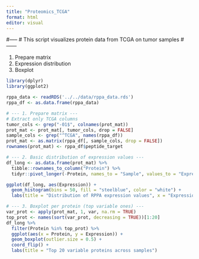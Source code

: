 ```yaml
---
title: "Proteomics_TCGA"
format: html
editor: visual
---
```


#----- \# This script visualizes protein data from TCGA on tumor samples #------

1.  Prepare matrix
2.  Expression distribution
3.  Boxplot

```r
library(dplyr)
library(ggplot2)

rppa_data <- readRDS('../../data/rppa_data.rds')
rppa_df <- as.data.frame(rppa_data)

# --- 1. Prepare matrix ---
# Extract only TCGA columns
tumor_cols <- grep("-01$", colnames(prot_mat))
prot_mat <- prot_mat[, tumor_cols, drop = FALSE]
sample_cols <- grep("^TCGA", names(rppa_df))
prot_mat <- as.matrix(rppa_df[, sample_cols, drop = FALSE])
rownames(prot_mat) <- rppa_df$peptide_target

```

```r
# --- 2. Basic distribution of expression values ---
df_long <- as.data.frame(prot_mat) %>%
  tibble::rownames_to_column("Protein") %>%
  tidyr::pivot_longer(-Protein, names_to = "Sample", values_to = "Expression")

ggplot(df_long, aes(Expression)) +
  geom_histogram(bins = 50, fill = "steelblue", color = "white") +
  labs(title = "Distribution of RPPA expression values", x = "Expression", y = "Count")
```

```r
# --- 3. Boxplot per protein (top variable ones) ---
var_prot <- apply(prot_mat, 1, var, na.rm = TRUE)
top_prot <- names(sort(var_prot, decreasing = TRUE))[1:20]
df_long %>%
  filter(Protein %in% top_prot) %>%
  ggplot(aes(x = Protein, y = Expression)) +
  geom_boxplot(outlier.size = 0.5) +
  coord_flip() +
  labs(title = "Top 20 variable proteins across samples")
```
